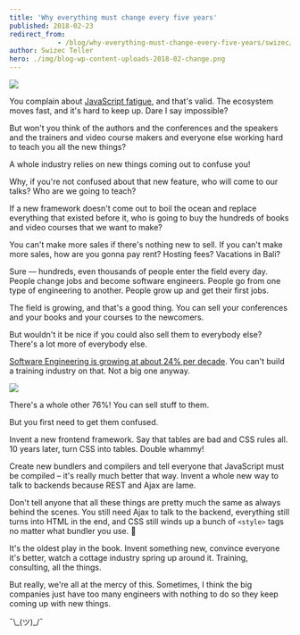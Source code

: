 ```yaml
---
title: 'Why everything must change every five years'
published: 2018-02-23
redirect_from: 
            - /blog/why-everything-must-change-every-five-years/swizec/8212
author: Swizec Teller
hero: ./img/blog-wp-content-uploads-2018-02-change.png
---
```

![](./img/blog-wp-content-uploads-2018-02-change.png)



You complain about [JavaScript fatigue](https://www.google.com/search?q=javascript+fatigue&oq=javascript+fatigue&aqs=chrome..69i57j0l3.2712j0j1&sourceid=chrome&ie=UTF-8), and that's valid. The ecosystem moves fast, and it's hard to keep up. Dare I say impossible?



But won't you think of the authors and the conferences and the speakers and the trainers and video course makers and everyone else working hard to teach you all the new things?



A whole industry relies on new things coming out to confuse you!



Why, if you're not confused about that new feature, who will come to our talks? Who are we going to teach?



If a new framework doesn't come out to boil the ocean and replace everything that existed before it, who is going to buy the hundreds of books and video courses that we want to make?



You can't make more sales if there's nothing new to sell. If you can't make more sales, how are you gonna pay rent? Hosting fees? Vacations in Bali?



Sure –– hundreds, even thousands of people enter the field every day. People change jobs and become software engineers. People go from one type of engineering to another. People grow up and get their first jobs.



The field is growing, and that's a good thing. You can sell your conferences and your books and your courses to the newcomers.



But wouldn't it be nice if you could also sell them to everybody else? There's a lot more of everybody else.



[Software Engineering is growing at about 24% per decade](https://www.bls.gov/ooh/computer-and-information-technology/software-developers.htm). You can't build a training industry on that. Not a big one anyway.



![](./img/media-cEYFeDKVPTmRgIG9fmo-giphy.gif)



There's a whole other 76%! You can sell stuff to them.



But you first need to get them confused.



Invent a new frontend framework. Say that tables are bad and CSS rules all. 10 years later, turn CSS into tables. Double whammy!



Create new bundlers and compilers and tell everyone that JavaScript must be compiled – it's really much better that way. Invent a whole new way to talk to backends because REST and Ajax are lame.



Don't tell anyone that all these things are pretty much the same as always behind the scenes. You still need Ajax to talk to the backend, everything still turns into HTML in the end, and CSS still winds up a bunch of `<style>` tags no matter what bundler you use. 🤫



It's the oldest play in the book. Invent something new, convince everyone it's better, watch a cottage industry spring up around it. Training, consulting, all the things.



But really, we're all at the mercy of this. Sometimes, I think the big companies just have too many engineers with nothing to do so they keep coming up with new things.



¯\\\_(ツ)\_/¯
